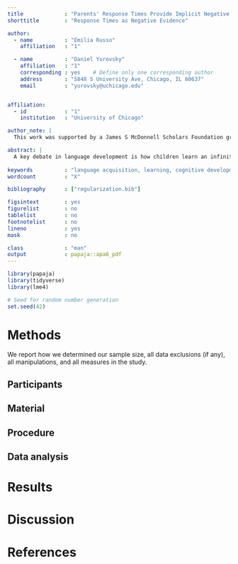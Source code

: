 ```yaml
---
title             : "Parents' Response Times Provide Implicit Negative Evidence for Grammar Learning"
shorttitle        : "Response Times as Negative Evidence"

author: 
  - name          : "Emilia Russo"
    affiliation   : "1"

  - name          : "Daniel Yurovsky"
    affiliation   : "1"
    corresponding : yes    # Define only one corresponding author
    address       : "5848 S University Ave, Chicago, IL 60637"
    email         : "yurovsky@uchicago.edu"


affiliation:
  - id            : "1"
    institution   : "University of Chicago"

author_note: |
  This work was supported by a James S McDonnell Scholars Foundation grant to DY

abstract: |
  A key debate in language development is how children learn an infinitely generative language from a finite amount of evidence. Although children can reasonably take the production of an utterance from an adult as evidence for its grammaticality, this positive evidence may not be sufficient to constrain the learning of an infinitely generative grammar with complex rules and numerous, subtle exceptions. The problem would be easier if children consistently received negative evidence after producing incorrect utterances. However, while parents sometimes correct children’s semantic errors, they rarely correct syntactic errors. Parents’ reformulations of children’s utterances (e.g. “I runned yesterday” with “Yes, you ran yesterday”) could be useful for learning correct grammar, but knowing when a response is a reformulation is non-trivial without knowledge that allows the two forms to be aligned. We hypothesized that children may rely on a lower-level signal in conjunction with or even instead of reformulations: response time.  We analyzed response times from three dense corpora to examine how parent response times vary with the grammaticality of the child utterance. This analysis revealed that parents were significantly slower to respond to ungrammatical utterances than grammatical utterances. These results indicate that response time may be one implicit learning cue for language. Additionally, we employed a self-paced reading experiment and found that adults are significantly slower to process overregularized utterances compared to their grammatical counterparts, indicating that parents may take longer to respond due to a processing delay.
  
keywords          : "language acquisition, learning, cognitive development"
wordcount         : "X"

bibliography      : ["regularization.bib"]

figsintext        : yes
figurelist        : no
tablelist         : no
footnotelist      : no
lineno            : yes
mask              : no

class             : "man"
output            : papaja::apa6_pdf
---
```


```r
library(papaja)
library(tidyverse)
library(lme4)
```

```r
# Seed for random number generation
set.seed(42)
```



# Methods
We report how we determined our sample size, all data exclusions (if any), all manipulations, and all measures in the study. <!-- 21-word solution (Simmons, Nelson & Simonsohn, 2012; retrieved from http://ssrn.com/abstract=2160588) -->

## Participants

## Material

## Procedure

## Data analysis


# Results

# Discussion


\newpage

# References

\begingroup
\setlength{\parindent}{-0.5in}
\setlength{\leftskip}{0.5in}

<div id = "refs"></div>
\endgroup

